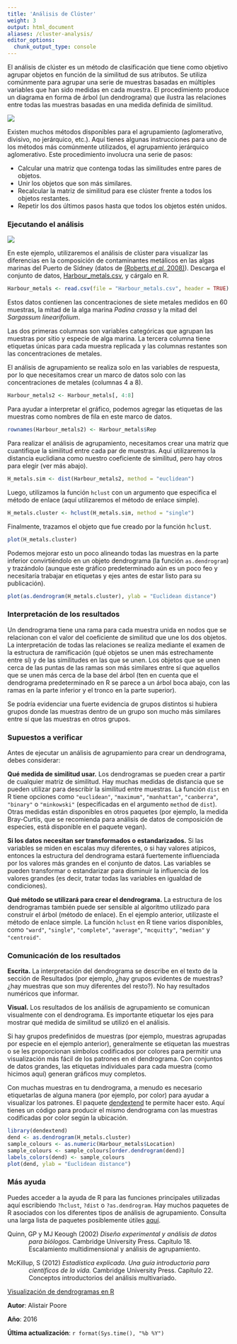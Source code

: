 ```yaml
---
title: 'Análisis de Clúster'
weight: 3
output: html_document
aliases: /cluster-analysis/
editor_options: 
  chunk_output_type: console
---
```


El análisis de clúster es un método de clasificación que tiene como objetivo agrupar objetos en función de la similitud de sus atributos. Se utiliza comúnmente para agrupar una serie de muestras basadas en múltiples variables que han sido medidas en cada muestra. El procedimiento produce un diagrama en forma de árbol (un dendrograma) que ilustra las relaciones entre todas las muestras basadas en una medida definida de similitud.

![](Cluster_analysis_image.jpg)


Existen muchos métodos disponibles para el agrupamiento (aglomerativo, divisivo, no jerárquico, etc.). Aquí tienes algunas instrucciones para uno de los métodos más comúnmente utilizados, el agrupamiento jerárquico aglomerativo. Este procedimiento involucra una serie de pasos:

* Calcular una matriz que contenga todas las similitudes entre pares de objetos.
* Unir los objetos que son más similares.
* Recalcular la matriz de similitud para ese clúster frente a todos los objetos restantes.
* Repetir los dos últimos pasos hasta que todos los objetos estén unidos.


### Ejecutando el análisis
 

![](Cluster_analysis_image2.jpg)


En este ejemplo, utilizaremos el análisis de clúster para visualizar las diferencias en la composición de contaminantes metálicos en las algas marinas del Puerto de Sídney (datos de [(Roberts *et al.* 2008)](http://www.sciencedirect.com/science/article/pii/S026974910800033X)). Descarga el conjunto de datos, [Harbour_metals.csv](/datasets/Harbour_metals.csv), y cárgalo en R.


```r
Harbour_metals <- read.csv(file = "Harbour_metals.csv", header = TRUE)
```

Estos datos contienen las concentraciones de siete metales medidos en 60 muestras, la mitad de la alga marina *Padina crassa* y la mitad del *Sargassum linearifolium*.

Las dos primeras columnas son variables categóricas que agrupan las muestras por sitio y especie de alga marina. La tercera columna tiene etiquetas únicas para cada muestra replicada y las columnas restantes son las concentraciones de metales.

El análisis de agrupamiento se realiza solo en las variables de respuesta, por lo que necesitamos crear un marco de datos solo con las concentraciones de metales (columnas 4 a 8).


```r
Harbour_metals2 <- Harbour_metals[, 4:8]
```

Para ayudar a interpretar el gráfico, podemos agregar las etiquetas de las muestras como nombres de fila en este marco de datos.

```r
rownames(Harbour_metals2) <- Harbour_metals$Rep
```


Para realizar el análisis de agrupamiento, necesitamos crear una matriz que cuantifique la similitud entre cada par de muestras. Aquí utilizaremos la distancia euclidiana como nuestro coeficiente de similitud, pero hay otros para elegir (ver más abajo).


```r
H_metals.sim <- dist(Harbour_metals2, method = "euclidean")
```

Luego, utilizamos la función `hclust` con un argumento que especifica el método de enlace (aquí utilizaremos el método de enlace simple).


```r
H_metals.cluster <- hclust(H_metals.sim, method = "single")
```

Finalmente, trazamos el objeto que fue creado por la función <font face="monospace">hclust</font>.


```r
plot(H_metals.cluster)
```

Podemos mejorar esto un poco alineando todas las muestras en la parte inferior convirtiéndolo en un objeto dendrograma (la función `as.dendrogram`) y trazándolo (aunque este gráfico predeterminado aún es un poco feo y necesitaría trabajar en etiquetas y ejes antes de estar listo para su publicación).

```r
plot(as.dendrogram(H_metals.cluster), ylab = "Euclidean distance")
```
  


### Interpretación de los resultados

Un dendrograma tiene una rama para cada muestra unida en nodos que se relacionan con el valor del coeficiente de similitud que une los dos objetos. La interpretación de todas las relaciones se realiza mediante el examen de la estructura de ramificación (qué objetos se unen más estrechamente entre sí) y de las similitudes en las que se unen. Los objetos que se unen cerca de las puntas de las ramas son más similares entre sí que aquellos que se unen más cerca de la base del árbol (ten en cuenta que el dendrograma predeterminado en R se parece a un árbol boca abajo, con las ramas en la parte inferior y el tronco en la parte superior).

Se podría evidenciar una fuerte evidencia de grupos distintos si hubiera grupos donde las muestras dentro de un grupo son mucho más similares entre sí que las muestras en otros grupos.


### Supuestos a verificar

Antes de ejecutar un análisis de agrupamiento para crear un dendrograma, debes considerar:

**Qué medida de similitud usar.** Los dendrogramas se pueden crear a partir de cualquier matriz de similitud. Hay muchas medidas de distancia que se pueden utilizar para describir la similitud entre muestras. La función `dist` en R tiene opciones como `"euclidean"`, `"maximum"`, `"manhattan"`, `"canberra"`, `"binary"` o `"minkowski"` (especificadas en el argumento `method` de `dist`). Otras medidas están disponibles en otros paquetes (por ejemplo, la medida Bray-Curtis, que se recomienda para análisis de datos de composición de especies, está disponible en el paquete vegan).

**Si los datos necesitan ser transformados o estandarizados.** Si las variables se miden en escalas muy diferentes, o si hay valores atípicos, entonces la estructura del dendrograma estará fuertemente influenciada por los valores más grandes en el conjunto de datos. Las variables se pueden transformar o estandarizar para disminuir la influencia de los valores grandes (es decir, tratar todas las variables en igualdad de condiciones).

**Qué método se utilizará para crear el dendrograma.** La estructura de los dendrogramas también puede ser sensible al algoritmo utilizado para construir el árbol (método de enlace). En el ejemplo anterior, utilizaste el método de enlace simple. La función `hclust` en R tiene varios disponibles, como `"ward"`, `"single"`, `"complete"`, `"average"`, `"mcquitty"`, `"median"` y `"centroid"`.


### Comunicación de los resultados

**Escrita.** La interpretación del dendrograma se describe en el texto de la sección de Resultados (por ejemplo, ¿hay grupos evidentes de muestras? ¿hay muestras que son muy diferentes del resto?). No hay resultados numéricos que informar.

**Visual.** Los resultados de los análisis de agrupamiento se comunican visualmente con el dendrograma. Es importante etiquetar los ejes para mostrar qué medida de similitud se utilizó en el análisis.

Si hay grupos predefinidos de muestras (por ejemplo, muestras agrupadas por especie en el ejemplo anterior), generalmente se etiquetan las muestras o se les proporcionan símbolos codificados por colores para permitir una visualización más fácil de los patrones en el dendrograma. Con conjuntos de datos grandes, las etiquetas individuales para cada muestra (como hicimos aquí) generan gráficos muy completos.

Con muchas muestras en tu dendrograma, a menudo es necesario etiquetarlas de alguna manera (por ejemplo, por color) para ayudar a visualizar los patrones. El paquete [dendextend](https://cran.r-project.org/web/packages/dendextend/vignettes/FAQ.html) te permite hacer esto. Aquí tienes un código para producir el mismo dendrograma con las muestras codificadas por color según la ubicación.


```r
library(dendextend)
dend <- as.dendrogram(H_metals.cluster)
sample_colours <- as.numeric(Harbour_metals$Location)
sample_colours <- sample_colours[order.dendrogram(dend)]
labels_colors(dend) <- sample_colours
plot(dend, ylab = "Euclidean distance")
```
  
### Más ayuda

Puedes acceder a la ayuda de R para las funciones principales utilizadas aquí escribiendo `?hclust`, `?dist` o `?as.dendrogram`. Hay muchos paquetes de R asociados con los diferentes tipos de análisis de agrupamiento. Consulta una larga lista de paquetes posiblemente útiles [aquí](http://cran.cnr.berkeley.edu/web/views/Cluster.html).

<p style="margin-left: .5in; text-indent: -.5in;">Quinn, GP y MJ Keough (2002) *Diseño experimental y análisis de datos para biólogos*. Cambridge University Press. Capítulo 18. Escalamiento multidimensional y análisis de agrupamiento.</p>

<p style="margin-left: .5in; text-indent: -.5in;">McKillup, S (2012) *Estadística explicada. Una guía introductoria para científicos de la vida.* Cambridge University Press. Capítulo 22. Conceptos introductorios del análisis multivariado.</p>

[Visualización de dendrogramas en R](http://rpubs.com/gaston/dendrograms)

**Autor**: Alistair Poore

**Año**: 2016

**Última actualización**: `r format(Sys.time(), "%b %Y")`
